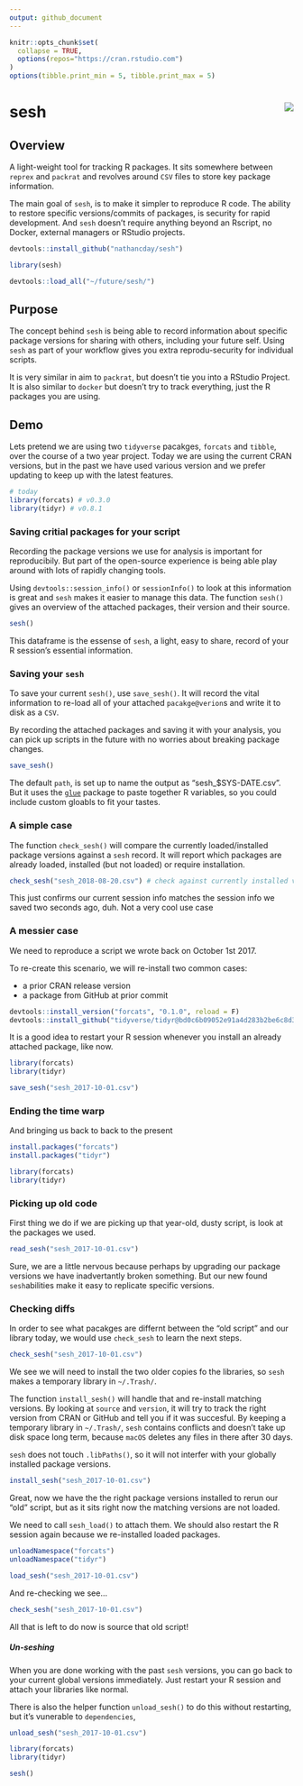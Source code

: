 ```yaml
---
output: github_document
---
```


<!-- README.md is generated from README.Rmd. Please edit that file -->

```r
knitr::opts_chunk$set(
  collapse = TRUE,
  options(repos="https://cran.rstudio.com") 
)
options(tibble.print_min = 5, tibble.print_max = 5)
```

# sesh <img src="inst/sesh_hex.png" align="right" />



## Overview

A light-weight tool for tracking R packages. It sits somewhere between `reprex` and `packrat` and revolves around `CSV` files to store key package information.

The main goal of `sesh`, is to make it simpler to reproduce R code. The ability to restore specific versions/commits of packages, is security for rapid development. And `sesh` doesn't require anything beyond an Rscript, no Docker, external managers or RStudio projects.


```r
devtools::install_github("nathancday/sesh")
```

```r
library(sesh)
```

```r
devtools::load_all("~/future/sesh/")
```


## Purpose

The concept behind `sesh` is being able to record information about specific package versions for sharing with others, including your future self. Using `sesh` as part of your workflow gives you extra reprodu-security for individual scripts.

It is very similar in aim to `packrat`, but doesn't tie you into a RStudio Project. It is also similar to `docker` but doesn't try to track everything, just the R packages you are using.

## Demo

Lets pretend we are using two `tidyverse` pacakges, `forcats` and `tibble`, over the course of a two year project. Today we are using the current CRAN versions, but in the past we have used various version and we prefer updating to keep up with the latest features.

```r
# today
library(forcats) # v0.3.0
library(tidyr) # v0.8.1
```

### Saving critial packages for your script

Recording the package versions we use for analysis is important for reproducibily. But part of the open-source experience is being able play around with lots of rapidly changing tools. 

Using `devtools::session_info()` or `sessionInfo()` to look at this information is great and `sesh` makes it easier to manage this data. The function `sesh()` gives an overview of the attached packages, their version and their source.

```r
sesh()
```

This dataframe is the essense of `sesh`, a light, easy to share, record of your R session's essential information.

### Saving your `sesh`

To save your current `sesh()`, use `save_sesh()`. It will record the vital information to re-load all of your attached `pacakge@verion`s and write it to disk as a `CSV`.

By recording the attached packages and saving it with your analysis, you can pick up scripts in the future with no worries about breaking package changes.

```r
save_sesh()
```

The default `path`, is set up to name the output as "sesh_$SYS-DATE.csv". But it uses the [`glue`](https://github.com/tidyverse/glue) package to paste together R variables, so you could include custom gloabls to fit your tastes.

### A simple case

The function `check_sesh()` will compare the currently loaded/installed package versions against a `sesh` record. It will report which packages are already loaded, installed (but not loaded) or require installation.

```r
check_sesh("sesh_2018-08-20.csv") # check against currently installed versions
```

This just confirms our current session info matches the session info we saved two seconds ago, duh. Not a very cool use case

### A messier case

We need to reproduce a script we wrote back on October 1st 2017.

To re-create this scenario, we will re-install two common cases:

* a prior CRAN release version
* a package from GitHub at prior commit

```r
devtools::install_version("forcats", "0.1.0", reload = F)
devtools::install_github("tidyverse/tidyr@bd0c6b09052e91a4d283b2be6c8d3c5a6769b910", reload = F)
```

It is a good idea to restart your R session whenever you install an already attached package, like now.

```r
library(forcats)
library(tidyr)

save_sesh("sesh_2017-10-01.csv")
```

### Ending the time warp

And bringing us back to back to the present

```r
install.packages("forcats")
install.packages("tidyr")

library(forcats)
library(tidyr)
```

### Picking up old code

First thing we do if we are picking up that year-old, dusty script, is look at the packages we used.

```r
read_sesh("sesh_2017-10-01.csv")
```
 
Sure, we are a little nervous because perhaps by upgrading our package versions we have inadvertantly broken something. But our new found `sesh`abilities make it easy to replicate specific versions.

### Checking diffs

In order to see what pacakges are differnt between the "old script" and our library today, we would use `check_sesh` to learn the next steps.

```r
check_sesh("sesh_2017-10-01.csv")
```

We see we will need to install the two older copies fo the libraries, so `sesh` makes a temporary library in  `~/.Trash/`.

The function `install_sesh()` will handle that and re-install matching versions. By looking at `source` and `version`, it will try to track the right version from CRAN or GitHub and tell you if it was succesful. By keeping a temporary library in  `~/.Trash/`, `sesh` contains conflicts and doesn't take up disk space long term, because `macOS` deletes any files in there after 30 days.

`sesh` does not touch `.libPaths()`, so it will not interfer with your globally installed package versions.

```r
install_sesh("sesh_2017-10-01.csv")
```

Great, now we have the the right package versions installed to rerun our "old" script, but as it sits right now the matching versions are not loaded.

We need to call `sesh_load()` to attach them. We should also restart the R session again because we re-installed loaded packages.

```r
unloadNamespace("forcats")
unloadNamespace("tidyr")
```

```r
load_sesh("sesh_2017-10-01.csv")
```

And re-checking we see...

```r
check_sesh("sesh_2017-10-01.csv")
```

All that is left to do now is source that old script!

##### Un-seshing

When you are done working with the past `sesh` versions, you can go back to your current global versions immediately. Just restart your R session and attach your libraries like normal.

There is also the helper function `unload_sesh()` to do this without restarting, but it's vunerable to `dependencies`,

```r
unload_sesh("sesh_2017-10-01.csv")

library(forcats)
library(tidyr)

sesh()
```

